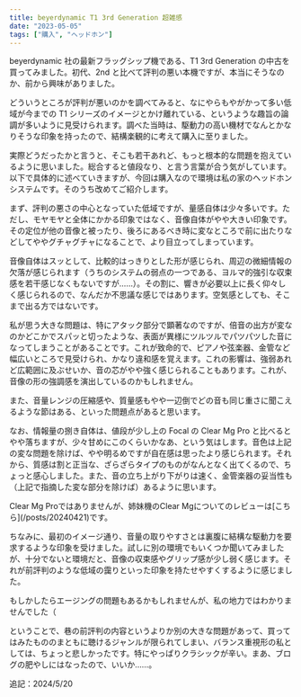 ```yaml
---
title: beyerdynamic T1 3rd Generation 超雑感
date: "2023-05-05"
tags: ["購入", "ヘッドホン"]
---
```


beyerdynamic 社の最新フラッグシップ機である、T1 3rd Generation の中古を買ってみました。初代、2nd と比べて評判の悪い本機ですが、本当にそうなのか、前から興味がありました。

どういうところが評判が悪いのかを調べてみると、なにやらもやがかって多い低域が今までの T1 シリーズのイメージとかけ離れている、というような趣旨の論調が多いように見受けられます。調べた当時は、駆動力の高い機材でなんとかなりそうな印象を持ったので、結構楽観的に考えて購入に至りました。

実際どうだったかと言うと、そこも若干あれど、もっと根本的な問題を抱えているように思いました。総合すると値段なり、と言う言葉が合う気がしています。以下で具体的に述べていきますが、今回は購入なので環境は私の家のヘッドホンシステムです。そのうち改めてご紹介します。

まず、評判の悪さの中心となっていた低域ですが、量感自体は少々多いです。ただし、モヤモヤと全体にかかる印象ではなく、音像自体がやや大きい印象です。その定位が他の音像と被ったり、後ろにあるべき時に変なところで前に出たりなどしてややグチャグチャになることで、より目立ってしまっています。

音像自体はスッとして、比較的はっきりとした形が感じられ、周辺の微細情報の欠落が感じられます（うちのシステムの弱点の一つである、ヨルマ的強引な収束感を若干感じなくもないですが……）。その割に、響きが必要以上に長く仰々しく感じられるので、なんだか不思議な感じではあります。空気感としても、そこまで出る方ではないです。

私が思う大きな問題は、特にアタック部分で顕著なのですが、倍音の出方が変なのかどこかでスパッと切ったような、表面が異様にツルツルでパツパツした音になってしまうことがあることです。これが致命的で、ピアノや弦楽器、金管など幅広いところで見受けられ、かなり違和感を覚えます。これの影響は、強弱あれど広範囲に及ぶせいか、音の芯がやや強く感じられることもあります。これが、音像の形の強調感を演出しているのかもしれません。

また、音量レンジの圧縮感や、質量感もやや一辺倒でどの音も同じ重さに聞こえるような節はある、といった問題点があると思います。

なお、情報量の捌き自体は、値段が少し上の Focal の Clear Mg Pro と比べるとやや落ちますが、少々甘めにこのくらいかなあ、という気はします。音色は上記の変な問題を除けば、やや明るめですが自在感は思ったより感じられます。それから、質感は割と正当な、ざらざらタイプのものがなんとなく出てくるので、ちょっと感心しました。また、音の立ち上がり下がりは速く、金管楽器の妥当性も（上記で指摘した変な部分を除けば）あるように思います。

<Info>
  Clear Mg Proではありませんが、姉妹機のClear
  Mgについてのレビューは[こちら](/posts/20240421)です。
</Info>

ちなみに、最初のイメージ通り、音量の取りやすさとは裏腹に結構な駆動力を要求するような印象を受けました。試しに別の環境でもいくつか聞いてみましたが、十分でないと環境だと、音像の収束感やグリップ感が少し弱く感じます。それが前評判のような低域の靄りといった印象を持たせやすくするように感じました。

もしかしたらエージングの問題もあるかもしれませんが、私の地力ではわかりませんでした（

ということで、巷の前評判の内容というよりか別の大きな問題があって、買ってはみたもののまともに聴けるジャンルが限られてしまい、バランス重視形の私としては、ちょっと悲しかったです。特にやっぱりクラシックが辛い。まあ、ブログの肥やしにはなったので、いいか……。

<Postscript>追記：2024/5/20</Postscript>
